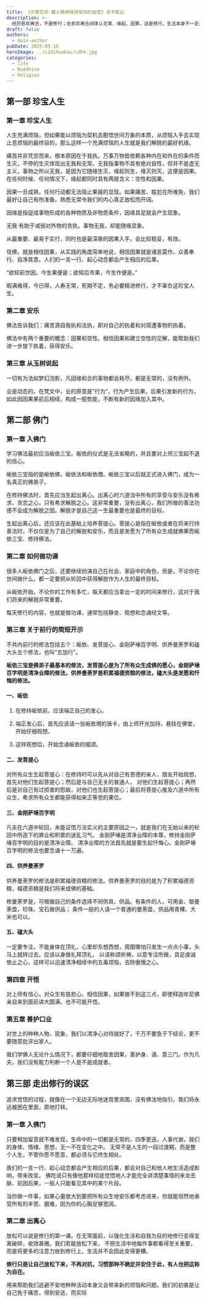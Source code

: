 ```yaml
---
title: 《次第花开-藏人精神保持愉悦的秘密》读书笔记
description: >-
  经历悲欢离合，不是修行；在悲欢离合间体认无常、缘起、因果，这是修行。生活本身不一定是修行，如果能把生命经验，顺境、逆境，苦、乐，用于巩固你的出离心、菩提心、空性的见解，这才是修行。
draft: false
authors:
  - main-author
pubDate: 2025-05-16
heroImage: ../cidihuakai/cdhk.jpg
categories:
  - life
  - Buddhism
  - Religion
---
```


## 第一部 珍宝人生

### 第一章 珍宝人生

人生充满烦恼，但如果能以烦恼为契机去勘悟世间万象的本质，从烦恼入手去实现止息烦恼的最终目的，那么这样一个充满烦恼的人生就是我们解脱的最好机缘。

痛苦并非凭空而来，根本原因在于我执。万事万物皆依赖各种内在和外在的条件而生灭，不停的生灭体现出无我和无常。无我指事物不具有绝对自性，但并不是虚无主义。事物之所以无我，是因为它随缘生灭，缘起则生，缘灭则灭，这便是因果。在任何时候、任何情况下，缘起都同时具有两层含义：空性和因果。

因果一旦成熟，任何行动都无法阻止果报的显现。如果痛苦、尴尬在所难免，我们最好让自己有所准备。熟悉无常令我们的内心真正放松而开阔。

因缘是指促成事物形成的各种物质及非物质条件，因缘具足就会产生现象。

无我·有助于减弱对外物的贪执，事物无我，却能随缘显象。

从最重要、最易于实行，同时也是最深奥的因果入手，会比较稳妥，有效。

信佛，就是相信因果，从实践的角度简单地说，相信因果就是诸恶莫作、众善奉行、自净其意。人们的一言一行、起心动念都会产生相应的后果。

“欲知前世因，今生果便是；欲知后市果，今生作便是。”

暇满难得，今已得，人寿无常，死期不定，务必要精进修行，才不辜负这珍宝人生。

### 第二章 安乐

佛法告诉我们：痛苦源自我执和法执，即对自己的执着和对周遭事物的执着。

佛法中有两个重要的概念：因果和空性。相信因果和建立空性的见解，能帮助我们进一步放下执着，获得安乐。

### 第三章 从玉树说起

一切有为法如梦幻泡影，凡因缘和合的事物都会耗尽，都是无常的，没有例外。

业是动态的，在梵文中，业的原意是“行为”，行为产生后果，后果引发新的行为，如此因因果果前后相续，构成一股势能，不断有新的因缘加入其中。

## 第二部 佛门

### 第一章 入佛门

学习佛法最初应当皈依三宝。皈依的仪式是无法省略的，并且要对上师三宝起不退的信心。

皈依三宝指的是皈依佛，皈依法和皈依僧。皈依三宝以后就正式进入佛门，成为一名真正的佛弟子。

在修持佛法时，首先应当生起出离心。出离心时六道当中所有的享受与安乐没有希求、贪恋之心，只有希求解脱之心。这非常重要，没有出离心，我们所做的善法功德不会成为解脱之因。解脱才是自己这一生最重要也是最终的目标。

生起出离心后，还应该在此基础上培养菩提心。菩提心是指在皈依或者在将来行持善法时，不仅仅是为了自己的解脱和安乐，而且是发愿为了所有众生成就佛果而皈依三宝、修持佛法。

### 第二章 如何做功课

很多人皈依佛门之后，还要继续扮演自己在社会、家庭中的角色，但是，不论你在世间做什么，都一定要把从轮回中获得解脱作为人生的最终目标。

从皈依开始，不论你的工作有多忙，每天都应当拿出一定的时间来修行，这对于我们将来的解脱非常重要。

每天修行的内容，也就是做功课，通常包括静坐、观想和念诵经文等。

### 第三章 关于前行的简短开示

不共内前行的修法包括五个：皈依、发菩提心、金刚萨埵百字明、供养曼荼罗和磕大头五个修法，也叫“五加行”。

**皈依三宝是佛弟子最基本的修法，发菩提心是为了所有众生成佛的愿心，金刚萨埵百字明是清净业障的修法，供养曼荼罗是积累福德资粮的修法，磕大头是发愿和忏悔的修法。**

#### 一、皈依

1. 在修持皈依前，应该端正自己的发心。

2. 端正发心后，首先应该请一张皈依境的唐卡，由上师开光加持，悬挂在佛堂，开始仔细观想。

3. 这样观想后，开始念诵皈依的偈颂。

#### 二、发菩提心

对所有众生生起菩提心：在修持时可以先从对自己有恩德的亲人、朋友开始观想，首先对他们生起菩提心；然后是与自己无关的普通人，
对他们生起菩提心；再然后是对自己有过损害的怨敌，对他们也生起菩提心；最后将菩提心推及六道中所有众生，希求所有众生都能获得如来正等觉的果位。

#### 三、金刚萨埵百字明

凡夫在六道中轮回，未能证悟万法实义的主要原因之一，就是我们在无始以来的轮回中所造下的罪业和积累的迷乱习气。
金刚萨埵是清净业障的本尊，修持金刚萨埵百字明的目的是清净业障。
清净业障的方法首先就是要生起忏悔心。金刚萨埵百字明的修法也要念诵十一万遍。

#### 四、供养曼荼罗

供养曼荼罗的修法是积累福德资粮的修法。供养曼荼罗的目的是为了积累福德资粮，福德资粮是我们将来成佛的基础。

修曼荼罗是，可根据自己的条件选择不同供具、供品。有条件的人，可用金、银曼荼盘，珍珠、宝石做供品；
条件一般的人请一个普通的曼荼盘，供品用青稞、大米也可以。

#### 五、磕大头

一定要专注，不能身体在顶礼，心里却东想西想，周围哪怕只发生一点点小事，头马上就转过去。应该以身做礼拜顶礼，
以语称颂祈祷，以意专注所做，具足虔诚依止之心，这样可以迅速清净相续中的五毒烦恼，去除傲慢之心。

### 第四章 开悟

对上师有信心，对众生有慈悲心，相信因果，如果做不到这三点，即使释迦牟尼佛亲自来到面前讲大圆满，也不可能开悟。

### 第五章 善护口业

对世上的种种人物、现象，我们以清净心对待就好了，千万不要急于下结论，更不要随意批评出家人。

我们学佛人无论什么情况下，都要仔细地取舍因果，善护身、语、意三门。作为凡夫，我们没有能力判断一个人是不是成就者。

## 第三部 走出修行的误区

追求觉悟的过程，就像在一个无边无际地迷宫里突围，没有佛法地指引，我们将永远被困在里面，原地打转。

### 第一章 入佛门

只要稍加留意就不难发现，生命中的一切都是无常的，四季更迭，人事代谢，我们的身体、情绪、思想，无一不在变化之中。
无常不是人生的一段过渡期，而是整个人生，不管你愿不愿意，都必须与它终生相处。

我们的一言一行、起心动念都会产生相应的后果，都会对自己和他人地生活造成影响，带来改变。
佛陀说只有像他那样彻底觉悟地人才能完全讲清楚事情的来龙去脉、前因后果，一般人只能看见其中的某个片段。

当你做一件事，如果心量放大到要把所有众生地安乐都考虑进来，你就能坦然地承受所有的辛苦、磨难，因为你的心胸足够宽阔。

### 第二章 出离心

放松可以说是修行的第一课。在无常面前，以强化生活和自我为目的地修行变得支离破碎，收效甚微。我们若能放松下来，
不把生活中地每件事都看得至关重要，而是将更多的注意力放到修行上，生活并不会因此变得更糟。

**修行只是让自己放松下来，不再对抗，习惯那种不确定并安住于此，有人也把这称为自在。**

用来帮助我们逃避不安地种种活动本身又会带来新的烦恼和问题。我们的初衷是让自己免于痛苦，得到安适，而实际
